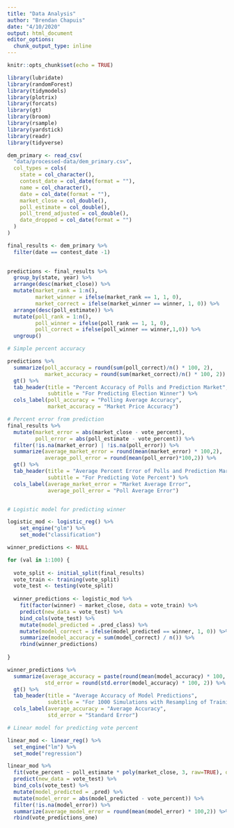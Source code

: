 ```yaml
---
title: "Data Analysis"
author: "Brendan Chapuis"
date: "4/10/2020"
output: html_document
editor_options: 
  chunk_output_type: inline
---
```


```r
knitr::opts_chunk$set(echo = TRUE)
```


```r

library(lubridate)
library(randomForest)
library(tidymodels)
library(plotrix)
library(forcats)
library(gt)
library(broom)
library(rsample)
library(yardstick)
library(readr)
library(tidyverse)

```


```r

dem_primary <- read_csv(
  "data/processed-data/dem_primary.csv",
  col_types = cols(
    state = col_character(),
    contest_date = col_date(format = ""),
    name = col_character(),
    date = col_date(format = ""),
    market_close = col_double(),
    poll_estimate = col_double(),
    poll_trend_adjusted = col_double(),
    date_dropped = col_date(format = "")
  )
)

final_results <- dem_primary %>% 
  filter(date == contest_date -1)
    
```


```r



predictions <- final_results %>%
  group_by(state, year) %>% 
  arrange(desc(market_close)) %>% 
  mutate(market_rank = 1:n(),
         market_winner = ifelse(market_rank == 1, 1, 0),
         market_correct = ifelse(market_winner == winner, 1, 0)) %>%
  arrange(desc(poll_estimate)) %>% 
  mutate(poll_rank = 1:n(),
         poll_winner = ifelse(poll_rank == 1, 1, 0),
         poll_correct = ifelse(poll_winner == winner,1,0)) %>% 
  ungroup()

# Simple percent accuracy

predictions %>% 
  summarize(poll_accuracy = round(sum(poll_correct)/n() * 100, 2),
            market_accuracy = round(sum(market_correct)/n() * 100, 2)) %>% 
  gt() %>% 
  tab_header(title = "Percent Accuracy of Polls and Prediction Market",
             subtitle = "For Predicting Election Winner") %>% 
  cols_label(poll_accuracy = "Polling Average Accuracy",
             market_accuracy = "Market Price Accuracy")

# Percent error from prediction
final_results %>% 
  mutate(market_error = abs(market_close - vote_percent),
         poll_error = abs(poll_estimate - vote_percent)) %>%
  filter(!is.na(market_error) | !is.na(poll_error)) %>% 
  summarize(average_market_error = round(mean(market_error) * 100,2),
            average_poll_error = round(mean(poll_error)*100,2)) %>% 
  gt() %>% 
  tab_header(title = "Average Percent Error of Polls and Prediction Market",
             subtitle = "For Predicting Vote Percent") %>% 
  cols_label(average_market_error = "Market Average Error",
             average_poll_error = "Poll Average Error")


# Logistic model for predicting winner

logistic_mod <- logistic_reg() %>%
    set_engine("glm") %>%
    set_mode("classification")

winner_predictions <- NULL

for (val in 1:100) {
  
  vote_split <- initial_split(final_results)
  vote_train <- training(vote_split)
  vote_test <- testing(vote_split)
  
  winner_predictions <- logistic_mod %>%
    fit(factor(winner) ~ market_close, data = vote_train) %>%
    predict(new_data = vote_test) %>%
    bind_cols(vote_test) %>%
    mutate(model_predicted = .pred_class) %>%
    mutate(model_correct = ifelse(model_predicted == winner, 1, 0)) %>%
    summarize(model_accuracy = sum(model_correct) / n()) %>%
    rbind(winner_predictions)
  
}

winner_predictions %>% 
  summarize(average_accuracy = paste(round(mean(model_accuracy) * 100, 2), "%", sep = ""),
            std_error = round(std.error(model_accuracy) * 100, 2)) %>% 
  gt() %>% 
  tab_header(title = "Average Accuracy of Model Predictions",
             subtitle = "For 1000 Simulations with Resampling of Training and Test Group") %>% 
  cols_label(average_accuracy = "Average Accuracy",
             std_error = "Standard Error")

# Linear model for predicting vote percent

linear_mod <- linear_reg() %>%
  set_engine("lm") %>% 
  set_mode("regression")

linear_mod %>%
  fit(vote_percent ~ poll_estimate * poly(market_close, 3, raw=TRUE), data = vote_train) %>%
  predict(new_data = vote_test) %>%
  bind_cols(vote_test) %>%
  mutate(model_predicted = .pred) %>%
  mutate(model_error = abs(model_predicted - vote_percent)) %>%
  filter(!is.na(model_error)) %>%
  summarize(average_model_error = round(mean(model_error) * 100,2)) %>%
  rbind(vote_predictions_one)
  

```
